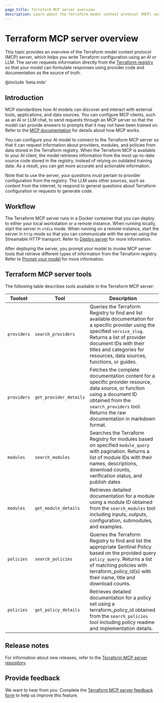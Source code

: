 ```yaml
---
page_title: Terraform MCP server overview
description: Learn about the Terraform model context protocol (MCP) server and how it can help you write Terraform configuration using AI.
---
```


# Terraform MCP server overview

This topic provides an overview of the Terraform model context protocol (MCP) server, which helps you write Terraform configuration using an AI or LLM. The server requests information directly from the [Terraform registry](https://registry.terraform.io) so that your model can formulate responses using provider code and documentation as the source of truth. 

@include 'beta.mdx'

## Introduction

MCP standardizes how AI models can discover and interact with external tools, applications, and data sources. You can configure MCP clients, such as an AI or LLM chat, to send requests through an MCP server so that the model can provide answers to prompts that it may not have been trained on. Refer to the [MCP documentation](https://modelcontextprotocol.io/introduction) for details about how MCP works. 

You can configure your AI model to connect to the Terraform MCP server so that it can request information about providers, modules, and policies from data stored in the Terraform registry. When the Terraform MCP is available to your AI client, the model retrieves information from the most up-to-date source code stored in the registry, instead of relying on outdated training data. As a result, you can get more accurate and actionable information. 

Note that to use the server, your questions must pertain to provider configuration from the registry. The LLM uses other sources, such as content from the internet, to respond to general questions about Terraform configuration or requests to generate code.

## Workflow

The Terraform MCP server runs in a Docker container that you can deploy to either your local workstation or a remote instance. When running locally, start the server in `stdio` mode. When running on a remote instance, start the server in `http` mode so that you can communicate with the server using the Streamable HTTP transport. Refer to [Deploy server](/terraform/docs/tools/mcp-server/deploy) for more information.

After deploying the server, you prompt your model to invoke MCP server tools that retrieve different types of information from the Terraform registry. Refer to [Prompt your model](https://developer.hashicorp.com/terraform/docs/tools/mcp-server/prompt) for more information.

## Terraform MCP server tools

The following table describes tools available in the Terraform MCP server:

| Toolset     | Tool                   | Description                                                                                                                                                                                                                                                    |
|-------------|------------------------|----------------------------------------------------------------------------------------------------------------------------------------------------------------------------------------------------------------------------------------------------------------|
| `providers` | `search_providers`     | Queries the Terraform Registry to find and list available documentation for a specific provider using the specified `service_slug`. Returns a list of provider document IDs with their titles and categories for resources, data sources, functions, or guides.|
| `providers` | `get_provider_details` | Fetches the complete documentation content for a specific provider resource, data source, or function using a document ID obtained from the `search_providers` tool. Returns the raw documentation in markdown format.                                         |
| `modules`   | `search_modules`       | Searches the Terraform Registry for modules based on specified `module_query` with pagination. Returns a list of module IDs with their names, descriptions, download counts, verification status, and publish dates                                            |
| `modules`   | `get_module_details`   | Retrieves detailed documentation for a module using a module ID obtained from the `search_modules` tool including inputs, outputs, configuration, submodules, and examples.                                                                                    |
| `policies`  | `search_policies`      | Queries the Terraform Registry to find and list the appropriate Sentinel Policy based on the provided query `policy_query`. Returns a list of matching policies with terraform_policy_id(s) with their name, title and download counts.                        |
| `policies`  | `get_policy_details`   | Retrieves detailed documentation for a policy set using a terraform_policy_id obtained from the `search_policies` tool including policy readme and implementation details.                                                                                     |

## Release notes

For information about new releases, refer to the [Terraform MCP server repository](https://github.com/hashicorp/terraform-mcp-server/releases).

## Provide feedback

We want to hear from you. Complete the [Terraform MCP server feedback form](https://docs.google.com/forms/d/e/1FAIpQLSem_F9Spg89vQEq33-vjeXk-qZn930Dn3XSvcB2dBORgMHddA/viewform) to help us improve this feature.